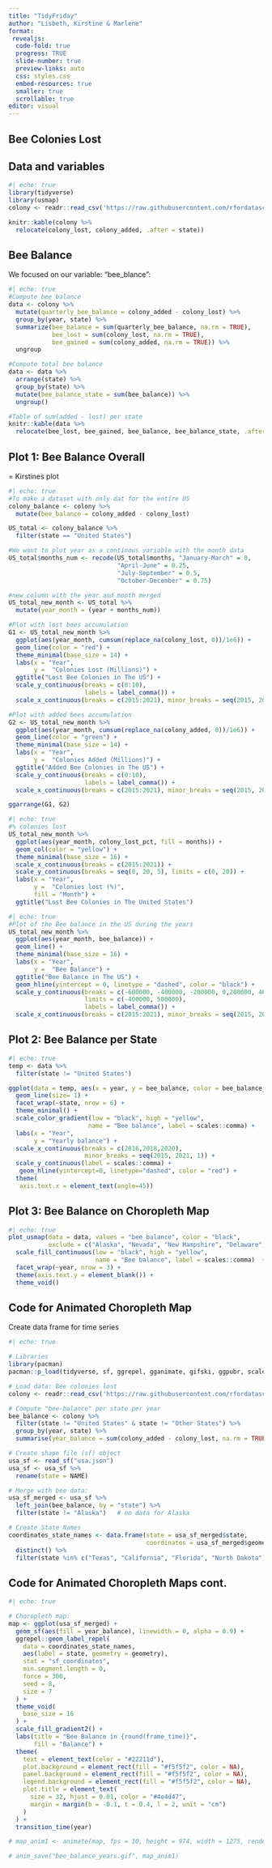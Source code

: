 ```yaml
---
title: "TidyFriday"
author: "Lisbeth, Kirstine & Marlene"
format: 
 revealjs: 
  code-fold: true
  progress: TRUE
  slide-number: true
  preview-links: auto
  css: styles.css
  embed-resources: true
  smaller: true
  scrollable: true
editor: visual
---
```


## Bee Colonies Lost {background-color="black" background-image="https://media0.giphy.com/media/v1.Y2lkPTc5MGI3NjExazh3NTdlZ3ptbGJwa2oyeTJ3MjU1aTJoOTkxMTI2MTllYWZiczRkdyZlcD12MV9pbnRlcm5hbF9naWZfYnlfaWQmY3Q9Zw/Yr5cLTZS4Gp3CQRVHs/giphy.webp" background-size="400px"}

## Data and variables {.smaller}

```r
#| echo: true
library(tidyverse)
library(usmap)
colony <- readr::read_csv('https://raw.githubusercontent.com/rfordatascience/tidytuesday/master/data/2022/2022-01-11/colony.csv')

knitr::kable(colony %>% 
  relocate(colony_lost, colony_added, .after = state))
```

## Bee Balance

We focused on our variable: "bee_blance":

```r
#| echo: true
#Compute bee balance
data <- colony %>%
  mutate(quarterly_bee_balance = colony_added - colony_lost) %>%
  group_by(year, state) %>%
  summarize(bee_balance = sum(quarterly_bee_balance, na.rm = TRUE),
            bee_lost = sum(colony_lost, na.rm = TRUE),
            bee_gained = sum(colony_added, na.rm = TRUE)) %>%
  ungroup

#Compute total bee balance
data <- data %>%
  arrange(state) %>%
  group_by(state) %>%
  mutate(bee_balance_state = sum(bee_balance)) %>%
  ungroup()

#Table of sum(added - lost) per state
knitr::kable(data %>% 
  relocate(bee_lost, bee_gained, bee_balance, bee_balance_state, .after = state))

```

## Plot 1: Bee Balance Overall

= Kirstines plot
```r
#| echo: true
#To make a dataset with only dat for the entire US 
colony_balance <- colony %>% 
  mutate(bee_balance = colony_added - colony_lost)

US_total <- colony_balance %>%  
  filter(state == "United States")

#We want to plot year as a continous variable with the month data 
US_total$months_num <- recode(US_total$months, "January-March" = 0, 	
                              "April-June" = 0.25,
                              "July-September" = 0.5,
                              "October-December" = 0.75)

#new column with the year and month merged 
US_total_new_month <- US_total %>% 
  mutate(year_month = (year + months_num))

#Plot with lost bees accumulation
G1 <- US_total_new_month %>% 
  ggplot(aes(year_month, cumsum(replace_na(colony_lost, 0))/1e6)) +
  geom_line(color = "red") +
  theme_minimal(base_size = 14) +
  labs(x = "Year",
       y =  "Colonies Lost (Millions)") +
  ggtitle("Lost Bee Colonies in The US") +
  scale_y_continuous(breaks = c(0:10), 
                     labels = label_comma()) +
  scale_x_continuous(breaks = c(2015:2021), minor_breaks = seq(2015, 2021, 0.25))

#Plot with added bees accumulation
G2 <- US_total_new_month %>% 
  ggplot(aes(year_month, cumsum(replace_na(colony_added, 0))/1e6)) +
  geom_line(color = "green") +
  theme_minimal(base_size = 14) +
  labs(x = "Year",
       y =  "Colonies Added (Millions)") +
  ggtitle("Added Bee Colonies in The US") +
  scale_y_continuous(breaks = c(0:10), 
                     labels = label_comma()) +
  scale_x_continuous(breaks = c(2015:2021), minor_breaks = seq(2015, 2021, 0.25))

ggarrange(G1, G2)
```

```r
#| echo: true
#% colonies lost
US_total_new_month %>% 
  ggplot(aes(year_month, colony_lost_pct, fill = months)) +
  geom_col(color = "yellow") +
  theme_minimal(base_size = 16) +
  scale_x_continuous(breaks = c(2015:2021)) +
  scale_y_continuous(breaks = seq(0, 20, 5), limits = c(0, 20)) +
  labs(x = "Year",
       y =  "Colonies lost (%)",
       fill = "Month") +
  ggtitle("Lost Bee Colonies in The United States")
```

```r
#| echo: true
#Plot of the Bee balance in the US during the years 
US_total_new_month %>% 
  ggplot(aes(year_month, bee_balance)) +
  geom_line() +
  theme_minimal(base_size = 16) +
  labs(x = "Year",
       y =  "Bee Balance") +
  ggtitle("Bee Balance in The US") +
  geom_hline(yintercept = 0, linetype = "dashed", color = "black") + 
  scale_y_continuous(breaks = c(-600000, -400000, -200000, 0,200000, 400000, 600000), 
                     limits = c(-400000, 500000), 
                     labels = label_comma()) +
  scale_x_continuous(breaks = c(2015:2021), minor_breaks = seq(2015, 2021, 0.25))

```


## Plot 2: Bee Balance per State

```r
#| echo: true
temp <- data %>%
  filter(state != "United States")

ggplot(data = temp, aes(x = year, y = bee_balance, color = bee_balance_state)) + 
  geom_line(size= 1) +
  facet_wrap(~state, nrow = 6) +
  theme_minimal() +
  scale_color_gradient(low = "black", high = "yellow",
                      name = "Bee balance", label = scales::comma) + 
  labs(x = "Year",
       y = "Yearly balance") +
  scale_x_continuous(breaks = c(2016,2018,2020), 
                     minor_breaks = seq(2015, 2021, 1)) +
  scale_y_continuous(label = scales::comma) +
   geom_hline(yintercept=0, linetype="dashed", color = "red") +
  theme(
   axis.text.x = element_text(angle=45))
```

## Plot 3: Bee Balance on Choropleth Map

```r
#| echo: true
plot_usmap(data = data, values = "bee_balance", color = "black",
           exclude = c("Alaska", "Nevada", "New Hampshire", "Delaware", "Rhode Island", "District of Columbia")) +
  scale_fill_continuous(low = "black", high = "yellow",
                        name = "Bee balance", label = scales::comma)  + 
  facet_wrap(~year, nrow = 3) +
  theme(axis.text.y = element_blank()) +
  theme_void()
```

##  {background-image="bee_balance_years.gif"}

## Code for Animated Choropleth Map

Create data frame for time series

```r
#| echo: true

# Libraries
library(pacman)
pacman::p_load(tidyverse, sf, ggrepel, gganimate, gifski, ggpubr, scales, zoo)

# Load data: Bee colonies lost
colony <- readr::read_csv('https://raw.githubusercontent.com/rfordatascience/tidytuesday/master/data/2022/2022-01-11/colony.csv')

# Compute "bee-balance" per state per year
bee_balance <- colony %>% 
  filter(state != "United States" & state != "Other States") %>% 
  group_by(year, state) %>% 
  summarise(year_balance = sum(colony_added - colony_lost, na.rm = TRUE))

# Create shape file (sf) object 
usa_sf <- read_sf("usa.json")
usa_sf <- usa_sf %>% 
  rename(state = NAME)

# Merge with bee data: 
usa_sf_merged <- usa_sf %>%
  left_join(bee_balance, by = "state") %>% 
  filter(state != "Alaska")   # no data for Alaska

# Create State Names
coordinates_state_names <- data.frame(state = usa_sf_merged$state, 
                                      coordinates = usa_sf_merged$geometry) %>% 
  distinct() %>% 
  filter(state %in% c("Texas", "California", "Florida", "North Dakota"))

```

## Code for Animated Choropleth Maps cont.

```r
#| echo: true

# Choropleth map:
map <- ggplot(usa_sf_merged) +
  geom_sf(aes(fill = year_balance), linewidth = 0, alpha = 0.9) +
  ggrepel::geom_label_repel(
    data = coordinates_state_names,
    aes(label = state, geometry = geometry),
    stat = "sf_coordinates",
    min.segment.length = 0, 
    force = 300,
    seed = 8, 
    size = 7
  ) +
  theme_void(
    base_size = 16
  ) +
  scale_fill_gradient2() +
  labs(title = "Bee Balance in {round(frame_time)}", 
       fill = "Balance") +
  theme(
    text = element_text(color = "#22211d"),
    plot.background = element_rect(fill = "#f5f5f2", color = NA),
    panel.background = element_rect(fill = "#f5f5f2", color = NA),
    legend.background = element_rect(fill = "#f5f5f2", color = NA),
    plot.title = element_text(
      size = 32, hjust = 0.01, color = "#4e4d47",
      margin = margin(b = -0.1, t = 0.4, l = 2, unit = "cm")
    )
  ) + 
  transition_time(year)

# map_anim1 <- animate(map, fps = 10, height = 974, width = 1275, renderer = gifski_renderer())

# anim_save("bee_balance_years.gif", map_anim1)
```
